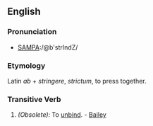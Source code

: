 ==English==

===Pronunciation===
*[[Pronunciation guide|SAMPA]]:/@b'strIndZ/

===Etymology===
Latin ''ab'' + ''stringere'', ''strictum'', to press together.

===Transitive Verb===
{{en-verb|abstring|ing}}

# ''(Obsolete):'' To [[unbind]]. - [[Bailey]]
